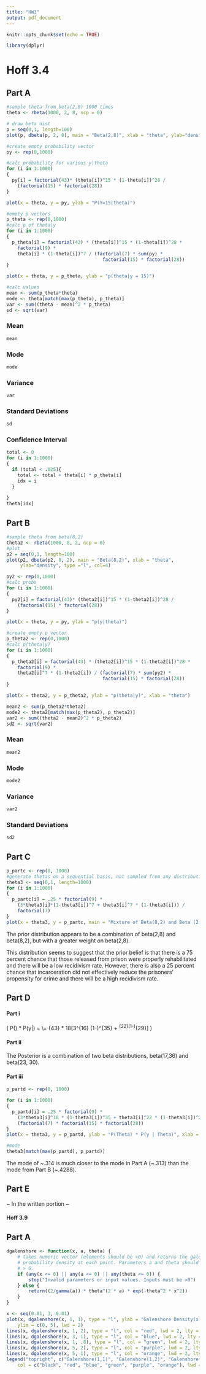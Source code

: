 ---
title: "HW3"
output: pdf_document
---

```{r setup, include=FALSE}
knitr::opts_chunk$set(echo = TRUE)
```

```{r}
library(dplyr)
```


# Hoff 3.4
## Part A

```{r prior}
#sample theta from beta(2,8) 1000 times
theta <- rbeta(1000, 2, 8, ncp = 0)

# draw beta dist
p = seq(0,1, length=100)
plot(p, dbeta(p, 2, 8), main = "Beta(2,8)", xlab = "theta", ylab="density", type ="l", col=4)
```

```{r}
#create empty probability vector
py <- rep(0,1000)

#calc probability for various y|theta
for (i in 1:1000)
{
  py[i] = factorial(43)* (theta[i])^15 * (1-theta[i])^28 /
    (factorial(15) * factorial(28))
}

plot(x = theta, y = py, ylab = "P(Y=15|theta)")
```

```{r}
#empty p vectors
p_theta <- rep(0,1000)
#calc p of theta|y
for (i in 1:1000)
{
  p_theta[i] = factorial(43) * (theta[i])^15 * (1-theta[i])^28 *
    factorial(9) *
    theta[i] * (1-theta[i])^7 / (factorial(7) * sum(py) *
                                   factorial(15) * factorial(28))
}

plot(x = theta, y = p_theta, ylab = "p(theta|y = 15)")
```

```{r}
#calc values
mean <- sum(p_theta*theta)
mode <- theta[match(max(p_theta), p_theta)]
var <- sum((theta - mean)^2 * p_theta)
sd <- sqrt(var)
```

### Mean
```{r}
mean
```

### Mode
```{r}
mode
```

### Variance
```{r}
var
```

### Standard Deviations
```{r}
sd
```

### Confidence Interval
```{r}
total <- 0
for (i in 1:1000)
{
  if (total < .025){
    total <- total + theta[i] * p_theta[i]
    idx = i
  }
  
}
theta[idx]
```

## Part B

```{r}
#sample theta from beta(8,2)
theta2 <- rbeta(1000, 8, 2, ncp = 0)
#plot
p2 = seq(0,1, length=100)
plot(p2, dbeta(p2, 8, 2), main = "Beta(8,2)", xlab = "theta",
     ylab="density", type ="l", col=4)
```

```{r}
py2 <- rep(0,1000)
#calc probs
for (i in 1:1000)
{
  py2[i] = factorial(43)* (theta2[i])^15 * (1-theta2[i])^28 /
    (factorial(15) * factorial(28))
}

plot(x = theta, y = py, ylab = "p(y|theta)")
```

```{r}
#create empty p vector
p_theta2 <- rep(0,1000)
#calc p(theta|y)
for (i in 1:1000)
{
  p_theta2[i] = factorial(43) * (theta2[i])^15 * (1-theta2[i])^28 *
    factorial(9) *
    theta2[i]^7 * (1-theta2[i]) / (factorial(7) * sum(py2) *
                                   factorial(15) * factorial(28))
}

plot(x = theta2, y = p_theta2, ylab = "p(theta|y)", xlab = "theta")
```

```{r}
mean2 <- sum(p_theta2*theta2)
mode2 <- theta2[match(max(p_theta2), p_theta2)]
var2 <- sum((theta2 - mean2)^2 * p_theta2)
sd2 <- sqrt(var2)
```

### Mean
```{r}
mean2
```

### Mode
```{r}
mode2
```

### Variance
```{r}
var2
```

### Standard Deviations
```{r}
sd2
```

## Part C
```{r}
p_partc <- rep(0, 1000)
#generate thetas on a sequential basis, not sampled from any distribution
theta3 <- seq(0,1, length=1000)
for (i in 1:1000)
{
  p_partc[i] = .25 * factorial(9) *
    (3*theta3[i]*(1-theta3[i])^7 + theta3[i]^7 * (1-theta3[i])) /
    factorial(7) 
}
plot(x = theta3, y = p_partc, main = "Mixture of Beta(8,2) and Beta (2,8)", ylab = "P(Theta)", xlab = "Theta")
```

The prior distribution appears to be a combination of beta(2,8) and beta(8,2), but with a greater weight on beta(2,8).

This distribution seems to suggest that the prior belief is that there is a 75 percent chance that those released from prison were properly rehabilitated and there will be a low recidivism rate. However, there is also a 25 percent chance that incarceration did not effectively reduce the prisoners' propensity for crime and there will be a high recidivism rate. 

## Part D

#### Part i
\( P(\Theta) * P(y|\Theta) = \frac{\Gamma(10) [3\theta(1-\theta)^7 + \theta^7 (1-\theta)] * {43\choose15} \theta^{15} (1-\theta)^{28}}{4\Gamma(2) \Gamma(8)} \\= {43\choose15} * 18[3\theta^{16} (1-\theta)^{35} + \theta^{22}(1-\theta)^{29}] \)

#### Part ii

The Posterior is a combination of two beta distributions, beta(17,36) and beta(23, 30).

#### Part iii
```{r}
p_partd <- rep(0, 1000)

for (i in 1:1000)
{
  p_partd[i] = .25 * factorial(9) *
    (3*theta3[i]^16 * (1-theta3[i])^35 + theta3[i]^22 * (1-theta3[i])^29) * factorial(43) /
    (factorial(7) * factorial(15) * factorial(28)) 
}
plot(x = theta3, y = p_partd, ylab = "P(Theta) * P(y | Theta)", xlab = "Theta")

#mode
theta3[match(max(p_partd), p_partd)]

```

The mode of ~.314 is much closer to the mode in Part A (~.313) than the mode from Part B (~.4288).

## Part E
~ In the written portion ~

#### Hoff 3.9
## Part A

```{r}
dgalenshore <- function(x, a, theta) {
    # takes numeric vector (elements should be >0) and returns the galenshore
    # probability density at each point. Parameters a and theta should all be
    # > 0.
    if (any(x <= 0) || any(a <= 0) || any(theta <= 0)) {
        stop("Invalid parameters or input values. Inputs must be >0")
    } else {
        return((2/gamma(a)) * theta^(2 * a) * exp(-theta^2 * x^2))
    }
}

x <- seq(0.01, 3, 0.01)
plot(x, dgalenshore(x, 1, 1), type = "l", ylab = "Galenshore Density(x)", col = "black", 
    ylim = c(0, 5), lwd = 2)
lines(x, dgalenshore(x, 1, 2), type = "l", col = "red", lwd = 2, lty = 2)
lines(x, dgalenshore(x, 3, 1), type = "l", col = "blue", lwd = 2, lty = 3)
lines(x, dgalenshore(x, 1, .8), type = "l", col = "green", lwd = 2, lty = 2)
lines(x, dgalenshore(x, 5, 2), type = "l", col = "purple", lwd = 2, lty = 1)
lines(x, dgalenshore(x, 5, 1), type = "l", col = "orange", lwd = 2, lty = 1)
legend("topright", c("Galenshore(1,1)", "Galenshore(1,2)", "Galenshore(3,1)", "Galenshore(1,.8)", "Galenshore(5,2)", "Galenshore(5,1"), 
    col = c("black", "red", "blue", "green", "purple", "orange"), lwd = c(2, 2, 2), lty = c(1, 2, 3, 2, 1))
```

